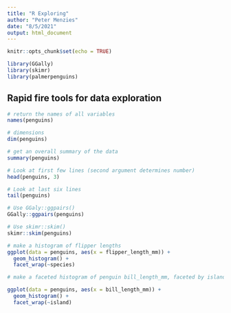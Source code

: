 ```yaml
---
title: "R Exploring"
author: "Peter Menzies"
date: "8/5/2021"
output: html_document
---
```


```r
knitr::opts_chunk$set(echo = TRUE)

library(GGally)
library(skimr)
library(palmerpenguins)
```

## Rapid fire tools for data exploration

```r
# return the names of all variables
names(penguins)

# dimensions
dim(penguins)

# get an overall summary of the data
summary(penguins)

# Look at first few lines (second argument determines number)
head(penguins, 3)

# Look at last six lines
tail(penguins)

# Use GGaly::ggpairs()
GGally::ggpairs(penguins)

# Use skimr::skim()
skimr::skim(penguins)

# make a histogram of flipper lengths
ggplot(data = penguins, aes(x = flipper_length_mm)) +
  geom_histogram() +
  facet_wrap(~species)

# make a faceted histogram of penguin bill_length_mm, faceted by island

ggplot(data = penguins, aes(x = bill_length_mm)) +
  geom_histogram() +
  facet_wrap(~island)
```



